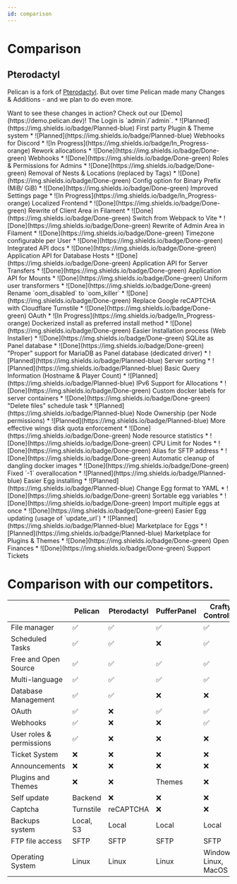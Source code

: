 ```yaml
---
id: comparison
---
```



# Comparison

## Pterodactyl

Pelican is a fork of [Pterodactyl](https://pterodactyl.io). But over time Pelican made many Changes & Additions - and we plan to do even more.

<Admonition type="info">
    Want to see these changes in action?  
    Check out our [Demo](https://demo.pelican.dev)! The Login is `admin`/`admin`.
</Admonition>

<Tabs>
    <TabItem value="1" label="General">
        * ![Planned](https://img.shields.io/badge/Planned-blue) First party Plugin & Theme system
        * ![Planned](https://img.shields.io/badge/Planned-blue) Webhooks for Discord
        * ![In Progress](https://img.shields.io/badge/In_Progress-orange) Rework allocations
        * ![Done](https://img.shields.io/badge/Done-green) Webhooks
        * ![Done](https://img.shields.io/badge/Done-green) Roles & Permissions for Admins
        * ![Done](https://img.shields.io/badge/Done-green) Removal of Nests & Locations (replaced by Tags)
        * ![Done](https://img.shields.io/badge/Done-green) Config option for Binary Prefix (MiB/ GiB)
        * ![Done](https://img.shields.io/badge/Done-green) Improved Settings page
    </TabItem>
    <TabItem value="2" label="Frontend">
        * ![In Progress](https://img.shields.io/badge/In_Progress-orange) Localized Frontend
        * ![Done](https://img.shields.io/badge/Done-green) Rewrite of Client Area in Filament
        * ![Done](https://img.shields.io/badge/Done-green) Switch from Webpack to Vite
        * ![Done](https://img.shields.io/badge/Done-green) Rewrite of Admin Area in Filament
        * ![Done](https://img.shields.io/badge/Done-green) Timezone configurable per User
    </TabItem>
    <TabItem value="3" label="API">
        * ![Done](https://img.shields.io/badge/Done-green) Integrated API docs
        * ![Done](https://img.shields.io/badge/Done-green) Application API for Database Hosts
        * ![Done](https://img.shields.io/badge/Done-green) Application API for Server Transfers
        * ![Done](https://img.shields.io/badge/Done-green) Application API for Mounts
        * ![Done](https://img.shields.io/badge/Done-green) Uniform user transformers
        * ![Done](https://img.shields.io/badge/Done-green) Rename `oom_disabled` to `oom_killer`
    </TabItem>
    <TabItem value="4" label="Auth">
        * ![Done](https://img.shields.io/badge/Done-green) Replace Google reCAPTCHA with Cloudflare Turnstile
        * ![Done](https://img.shields.io/badge/Done-green) OAuth
    </TabItem>
    <TabItem value="5" label="Setup">
        * ![In Progress](https://img.shields.io/badge/In_Progress-orange) Dockerized install as preferred install method
        * ![Done](https://img.shields.io/badge/Done-green) Easier Installation process (Web Installer)
        * ![Done](https://img.shields.io/badge/Done-green) SQLite as Panel database
        * ![Done](https://img.shields.io/badge/Done-green) "Proper" support for MariaDB as Panel database (dedicated driver)
    </TabItem>
    <TabItem value="6" label="Server">
        * ![Planned](https://img.shields.io/badge/Planned-blue) Server sorting
        * ![Planned](https://img.shields.io/badge/Planned-blue) Basic Query Information (Hostname & Player Count)
        * ![Planned](https://img.shields.io/badge/Planned-blue) IPv6 Support for Allocations
        * ![Done](https://img.shields.io/badge/Done-green) Custom docker labels for server containers
        * ![Done](https://img.shields.io/badge/Done-green) "Delete files" schedule task
    </TabItem>
    <TabItem value="7" label="Node">
        * ![Planned](https://img.shields.io/badge/Planned-blue) Node Ownership (per Node permissions)
        * ![Planned](https://img.shields.io/badge/Planned-blue) More effective wings disk quota enforcement 
        * ![Done](https://img.shields.io/badge/Done-green) Node resource statistics
        * ![Done](https://img.shields.io/badge/Done-green) CPU Limit for Nodes
        * ![Done](https://img.shields.io/badge/Done-green) Alias for SFTP address
        * ![Done](https://img.shields.io/badge/Done-green) Automatic cleanup of dangling docker images
        * ![Done](https://img.shields.io/badge/Done-green) Fixed `-1` overallocation
    </TabItem>
    <TabItem value="8" label="Eggs">
        * ![Planned](https://img.shields.io/badge/Planned-blue) Easier Egg installing
        * ![Planned](https://img.shields.io/badge/Planned-blue) Change Egg format to YAML
        * ![Done](https://img.shields.io/badge/Done-green) Sortable egg variables
        * ![Done](https://img.shields.io/badge/Done-green) Import multiple eggs at once
        * ![Done](https://img.shields.io/badge/Done-green) Easier Egg updating (usage of `update_url`)
    </TabItem>
    <TabItem value="9" label="Hub">
        * ![Planned](https://img.shields.io/badge/Planned-blue) Marketplace for Eggs
        * ![Planned](https://img.shields.io/badge/Planned-blue) Marketplace for Plugins & Themes
        * ![Done](https://img.shields.io/badge/Done-green) Open Finances
        * ![Done](https://img.shields.io/badge/Done-green) Support Tickets
    </TabItem>
</Tabs>

# Comparison with our competitors.
|                          | Pelican   | Pterodactyl | PufferPanel | Crafty Controller     | Multicraft     | TCAdmin | AMP            |
|--------------------------|-----------|-------------|-------------|-----------------------|----------------|---------|----------------|
| File manager             | ✅         | ✅           | ✅           | ✅                     | ✅              | ✅       | ✅              |
| Scheduled Tasks          | ✅         | ✅           | ❌           | ✅                     | ✅              | ✅       | ✅              |
| Free and Open Source     | ✅         | ✅           | ✅           | ✅                     | ❌              | ❌       | ❌              |
| Multi-language           | ✅         | ✅           | ✅           | ✅                     | ✅              | ✅       | ✅              |
| Database Management      | ✅         | ✅           | ❌           | ❌                     | ✅              | ✅       | ✅              |
| OAuth                    | ✅         | ❌           | ✅           | ✅                     | ❌              | ❌       | ❌              |
| Webhooks                 | ✅         | ❌           | ❌           | ✅                     | ❌              | ❌       | ❌              |
| User roles & permissions | ✅         | ❌           | ❌           | ❌                     | ✅              | ✅       | ✅              |
| Ticket System            | ❌         | ❌           | ❌           | ❌                     | ❌              | ✅       | ❌              |
| Announcements            | ❌         | ❌           | ❌           | ❌                     | ❌              | ✅       | ❌              |
| Plugins and Themes       | ❌         | ❌           | Themes      | ❌                     | Themes         | ✅       | ❌              |
| Self update              | Backend   | ❌           | ❌           | ❌                     | ❌              | ✅       | ❌              |
| Captcha                  | Turnstile | reCAPTCHA   | ❌           | ❌                     | ❌              | ❌       | ❌              |
| Backups system           | Local, S3 | Local       | Local       | Local                 | Local          | ❌       | Local          |
| FTP file access          | SFTP      | SFTP        | SFTP        | SFTP                  | FTP            | FTP     | SFTP           |
| Operating System         | Linux     | Linux       | Linux       | Windows, Linux, MacOS | Linux, Windows | Windows | Linux, Windows |

